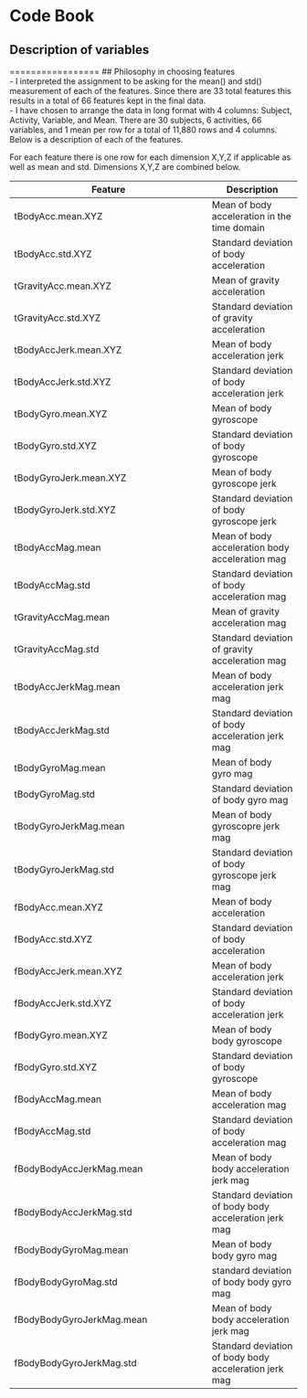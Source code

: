 # Code Book
## Description of variables  
  
=================
## Philosophy in choosing features  
- I interpreted the assignment to be asking for the mean() and std() measurement of each of the features. Since there are 33 total features this results in a total of 66 features kept in the final data.  
- I have chosen to arrange the data in long format with 4 columns: Subject, Activity, Variable, and Mean. There are 30 subjects, 6 activities, 66 variables, and 1 mean per row for a total of 11,880 rows and 4 columns. Below is a description of each of the features.  
  
For each feature there is one row for each dimension X,Y,Z if applicable as well as mean and std. Dimensions X,Y,Z are combined below.
  
Feature                   | Description
--------------------------|------------
tBodyAcc.mean.XYZ         | Mean of body acceleration in the time domain
tBodyAcc.std.XYZ          | Standard deviation of body acceleration
tGravityAcc.mean.XYZ      | Mean of gravity acceleration
tGravityAcc.std.XYZ       | Standard deviation of gravity acceleration
tBodyAccJerk.mean.XYZ     | Mean of body acceleration jerk
tBodyAccJerk.std.XYZ      | Standard deviation of body acceleration jerk
tBodyGyro.mean.XYZ        | Mean of body gyroscope 
tBodyGyro.std.XYZ         | Standard deviation of body gyroscope
tBodyGyroJerk.mean.XYZ    | Mean of body gyroscope jerk
tBodyGyroJerk.std.XYZ     | Standard deviation of body gyroscope jerk
tBodyAccMag.mean          | Mean of body acceleration body acceleration mag
tBodyAccMag.std           | Standard deviation of body acceleration mag
tGravityAccMag.mean       | Mean of gravity acceleration mag
tGravityAccMag.std        | Standard deviation of gravity acceleration mag
tBodyAccJerkMag.mean      | Mean of body acceleration jerk mag
tBodyAccJerkMag.std       | Standard deviation of body acceleration jerk mag
tBodyGyroMag.mean         | Mean of body gyro mag
tBodyGyroMag.std          | Standard deviation of body gyro mag 
tBodyGyroJerkMag.mean     | Mean of body gyroscopre jerk mag
tBodyGyroJerkMag.std      | Standard deviation of body gyroscope jerk mag
fBodyAcc.mean.XYZ         | Mean of body acceleration
fBodyAcc.std.XYZ          | Standard deviation of body acceleration
fBodyAccJerk.mean.XYZ     | Mean of body acceleration jerk
fBodyAccJerk.std.XYZ      | Standard deviation of body acceleration jerk
fBodyGyro.mean.XYZ        | Mean of body body gyroscope
fBodyGyro.std.XYZ         | Standard deviation of body gyroscope
fBodyAccMag.mean          | Mean of body acceleration mag
fBodyAccMag.std           | Standard deviation of body acceleration mag
fBodyBodyAccJerkMag.mean  | Mean of body body acceleration jerk mag
fBodyBodyAccJerkMag.std   | Standard deviation of body body acceleration jerk mag
fBodyBodyGyroMag.mean     | Mean of body body gyro mag
fBodyBodyGyroMag.std      | standard deviation of body body gyro mag
fBodyBodyGyroJerkMag.mean | Mean of body body acceleration jerk mag
fBodyBodyGyroJerkMag.std  | Standard deviation of body body acceleration jerk mag
